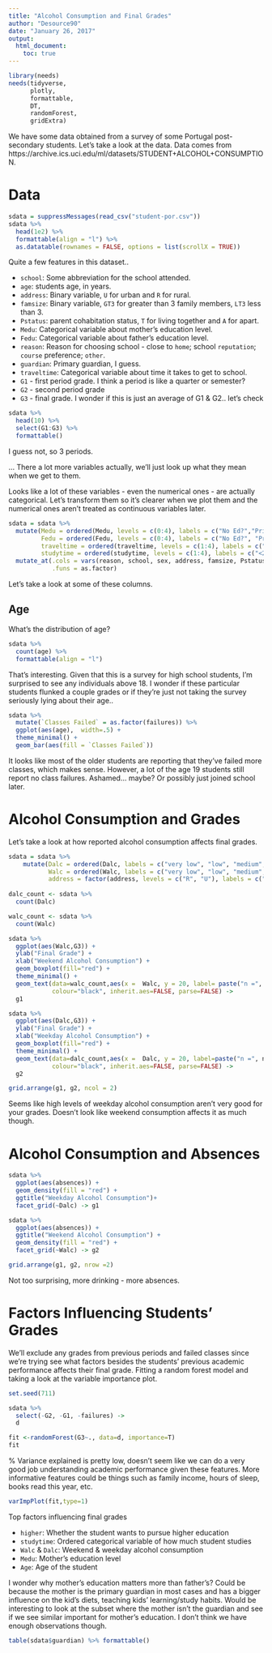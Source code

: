 ```yaml
---
title: "Alcohol Consumption and Final Grades"
author: "Desource90"
date: "January 26, 2017"
output: 
  html_document: 
    toc: true
---
```


```r
library(needs)
needs(tidyverse,
      plotly,
      formattable,
      DT,
      randomForest,
      gridExtra)
```

We have some data obtained from a survey of some Portugal post-secondary students. Let's take a look at the data. Data comes from https://archive.ics.uci.edu/ml/datasets/STUDENT+ALCOHOL+CONSUMPTION.

# Data

```r
sdata = suppressMessages(read_csv("student-por.csv"))
sdata %>% 
  head(1e2) %>% 
  formattable(align = "l") %>% 
  as.datatable(rownames = FALSE, options = list(scrollX = TRUE))
```

Quite a few features in this dataset..
 
 * `school`: Some abbreviation for the school attended.
 * `age`: students age, in years.
 * `address`: Binary variable, `U` for urban and `R` for rural.
 * `famsize`: Binary variable, `GT3` for greater than 3 family members, `LT3` less than 3.
 * `Pstatus`: parent cohabitation status, `T` for living together and `A` for apart.
 * `Medu`: Categorical variable about mother's education level.
 * `Fedu`: Categorical variable about father's education level.
 * `reason`: Reason for choosing school - close to `home`; school `reputation`; `course` preference; `other`.
 * `guardian`: Primary guardian, I guess.
 * `traveltime`: Categorical variable about time it takes to get to school.
 * `G1` - first period grade. I think a period is like a quarter or semester?
 * `G2` - second period grade
 * `G3` - final grade. I wonder if this is just an average of G1 & G2.. let's check
 
```r
sdata %>% 
  head(10) %>% 
  select(G1:G3) %>% 
  formattable()
```

I guess not, so 3 periods.

 ... There a lot more variables actually, we'll just look up what they mean when we get to them.

Looks like a lot of these variables - even the numerical ones - are actually categorical. Let's transform them so it's clearer when we plot them and the numerical ones aren't treated as continuous variables later.
```r
sdata = sdata %>% 
  mutate(Medu = ordered(Medu, levels = c(0:4), labels = c("No Ed?","Primary Ed", "5th-9th Grade", "Secondary Ed", "Higher Ed")),
         Fedu = ordered(Fedu, levels = c(0:4), labels = c("No Ed?", "Primary Ed", "5th-9th Grade", "Secondary Ed", "Higher Ed")),
         traveltime = ordered(traveltime, levels = c(1:4), labels = c("<15 min", "15-30 min", "30 min-1 hr", ">1 hr")),
         studytime = ordered(studytime, levels = c(1:4), labels = c("<2 hrs","2-5 hrs","5-10 hrs","10 hrs"))) %>% 
  mutate_at(.cols = vars(reason, school, sex, address, famsize, Pstatus, Mjob, Fjob, reason,guardian,schoolsup:health),
            .funs = as.factor)
```
 
Let's take a look at some of these columns.

## Age

What's the distribution of age?

```r
sdata %>%
  count(age) %>% 
  formattable(align = "l")
```

That's interesting. Given that this is a survey for high school students, I'm surprised to see any individuals above 18. I wonder if these particular students flunked a couple grades or if they're just not taking the survey seriously lying about their age..

```r
sdata %>% 
  mutate(`Classes Failed` = as.factor(failures)) %>% 
  ggplot(aes(age),  width=.5) + 
  theme_minimal() +
  geom_bar(aes(fill = `Classes Failed`))
```

It looks like most of the older students are reporting that they've failed more classes, which makes sense. However, a lot of the age 19 students still report no class failures. Ashamed... maybe? Or possibly just joined school later.


# Alcohol Consumption and Grades

Let's take a look at how reported alcohol consumption affects final grades.

```r
sdata = sdata %>% 
    mutate(Dalc = ordered(Dalc, labels = c("very low", "low", "medium", "high", "very high")),
           Walc = ordered(Walc, labels = c("very low", "low", "medium", "high", "very high")),
           address = factor(address, levels = c("R", "U"), labels = c("Rural", "Urban")))
         
dalc_count <- sdata %>% 
  count(Dalc)

walc_count <- sdata %>% 
  count(Walc)

sdata %>% 
  ggplot(aes(Walc,G3)) + 
  ylab("Final Grade") +
  xlab("Weekend Alcohol Consumption") +
  geom_boxplot(fill="red") +
  theme_minimal() +
  geom_text(data=walc_count,aes(x =  Walc, y = 20, label= paste("n =", n)), 
            colour="black", inherit.aes=FALSE, parse=FALSE) ->
  g1

sdata %>% 
  ggplot(aes(Dalc,G3)) + 
  ylab("Final Grade") +
  xlab("Weekday Alcohol Consumption") +
  geom_boxplot(fill="red") +
  theme_minimal() +
  geom_text(data=dalc_count,aes(x =  Dalc, y = 20, label=paste("n =", n)), 
            colour="black", inherit.aes=FALSE, parse=FALSE) ->
  g2

grid.arrange(g1, g2, ncol = 2)
```

Seems like high levels of weekday alcohol consumption aren't very good for your grades. Doesn't look like weekend consumption affects it as much though.

# Alcohol Consumption and Absences

```r
sdata %>% 
  ggplot(aes(absences)) +
  geom_density(fill = "red") +
  ggtitle("Weekday Alcohol Consumption")+
  facet_grid(~Dalc) -> g1

sdata %>% 
  ggplot(aes(absences)) +
  ggtitle("Weekend Alcohol Consumption") +
  geom_density(fill = "red") +
  facet_grid(~Walc) -> g2

grid.arrange(g1, g2, nrow =2)
```

Not too surprising, more drinking - more absences.


# Factors Influencing Students' Grades

We'll exclude any grades from previous periods and failed classes since we're trying see what factors besides the students' previous academic performance affects their final grade. Fitting a random forest model and taking a look at the variable importance plot.
```r
set.seed(711)

sdata %>% 
  select(-G2, -G1, -failures) ->
  d

fit <-randomForest(G3~., data=d, importance=T)
fit
```

% Variance explained is pretty low, doesn't seem like we can do a very good job understanding academic performance given these features. More informative features could be things such as family income, hours of sleep, books read this year, etc.

```r
varImpPlot(fit,type=1)
```


Top factors influencing final grades
  
  * `higher`: Whether the student wants to pursue higher education
  * `studytime`: Ordered categorical variable of how much student studies
  * `Walc` & `Dalc`: Weekend & weekday alcohol consumption
  * `Medu`: Mother's education level
  * `Age`: Age of the student

I wonder why mother's education matters more than father's? Could be because the mother is the primary guardian in most cases and has a bigger influence on the kid's diets, teaching kids' learning/study habits. Would be interesting to look at the subset where the mother isn't the guardian and see if we see similar important for mother's education. I don't think we have enough observations though.

```r
table(sdata$guardian) %>% formattable()
```

